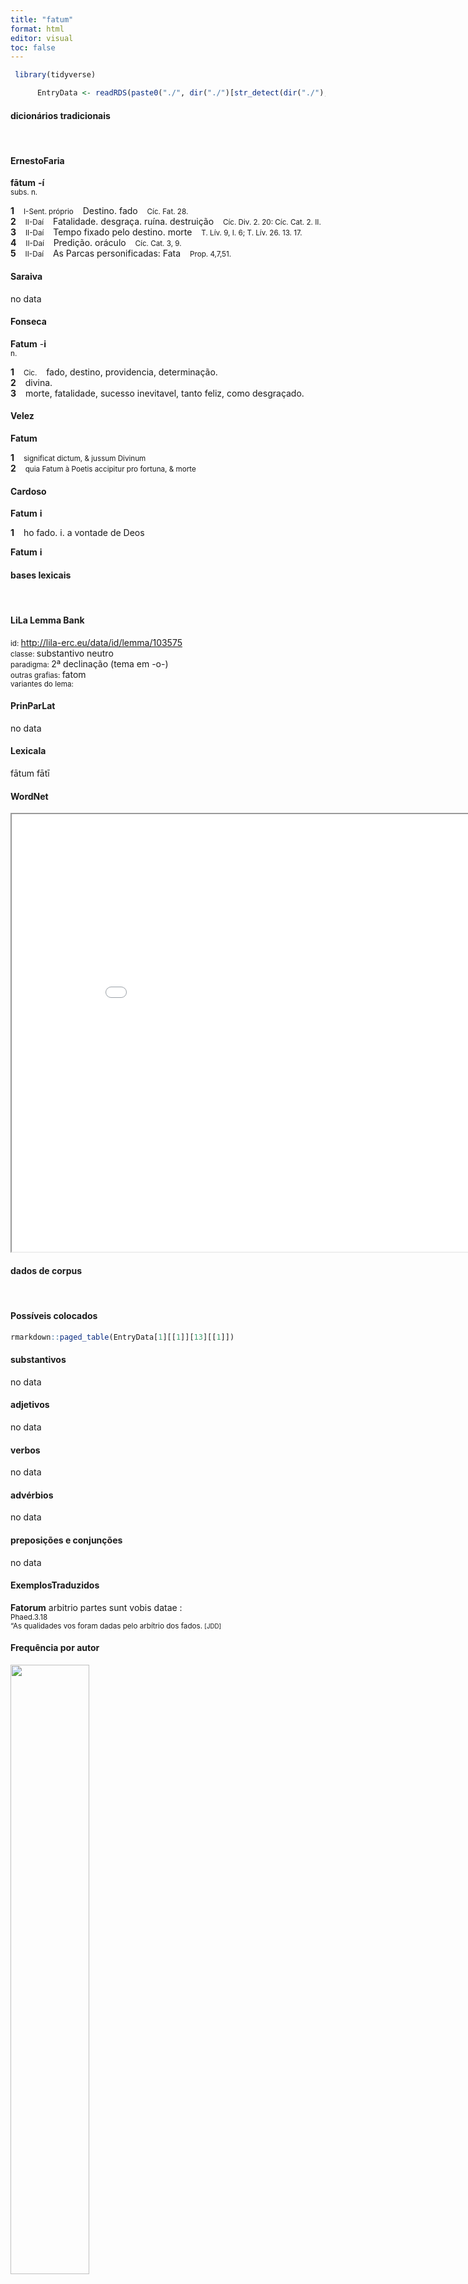 ```yaml
---
title: "fatum"
format: html
editor: visual
toc: false
---
```



```r
 library(tidyverse) 

      EntryData <- readRDS(paste0("./", dir("./")[str_detect(dir("./"), "_xx102-97-116-117-109xx_.rds")]))

```


#### dicionários tradicionais

&emsp;




::: panel-tabset

#### ErnestoFaria

<b>fātum</b> <b>-í</b> <br> <small>subs. n.</small> <br> <small></small>   <p> <b>1</b> &ensp; <small>I-Sent. próprio</small> &ensp; Destino. fado &ensp; <small>Cíc. Fat. 28.</small> <br> <b>2</b> &ensp; <small>II-Daí</small> &ensp; Fatalidade. desgraça. ruína. destruição &ensp; <small>Cíc. Div. 2. 20: Cíc. Cat. 2. II.</small> <br> <b>3</b> &ensp; <small>II-Daí</small> &ensp; Tempo fixado pelo destino. morte &ensp; <small>T. Lív. 9, I. 6; T. Lív. 26. 13. 17.</small> <br> <b>4</b> &ensp; <small>II-Daí</small> &ensp; Predição. oráculo &ensp; <small>Cíc. Cat. 3, 9.</small> <br> <b>5</b> &ensp; <small>II-Daí</small> &ensp; As Parcas personificadas: Fata &ensp; <small>Prop. 4,7,51.</small> </p>




#### Saraiva

no data




#### Fonseca

<b>Fatum</b> -<b>i</b> <br> <small>n.</small>   <p> <b>1</b> &ensp; <small>Cic.</small> &ensp; fado, destino, providencia, determinação. <br> <b>2</b> &ensp; divina. <br> <b>3</b> &ensp; morte, fatalidade, sucesso inevitavel, tanto feliz, como desgraçado. </p>




#### Velez

<b>Fatum</b>   <p> <b>1</b> &ensp; <small>significat dictum, & jussum Divinum</small> <br> <b>2</b> &ensp; <small>quia Fatum à Poetis accipitur pro fortuna, & morte</small> </p>




#### Cardoso

<b>Fatum</b> <b>i</b>   <p> <b>1</b> &ensp; ho fado. i. a vontade de Deos </p> 
 <b>Fatum</b> <b>i</b>


:::



#### bases lexicais

&emsp;






::: panel-tabset

#### LiLa Lemma Bank

<small> id: </small> <a href=' http://lila-erc.eu/data/id/lemma/103575 ' target="_blank"> http://lila-erc.eu/data/id/lemma/103575 </a> <br>
<small> classe: </small> substantivo neutro   <br>
<small> paradigma: </small> 2ª declinação (tema em -o-) <br>
<small> outras grafias: </small> fatom <br>
<small> variantes do lema: </small>  <br>





#### PrinParLat

no data




#### Lexicala

fātum 
 fātī




#### WordNet

<iframe width='900' height='700' src='Media/Tree__xx102-97-116-117-109xx__sem_type_lexemes_pt.html'>

</iframe>


:::



#### dados de corpus

&emsp;




::: panel-tabset

#### Possíveis colocados

```r

rmarkdown::paged_table(EntryData[1][[1]][13][[1]])

```


#### substantivos

no data




#### adjetivos

no data




#### verbos

no data




#### advérbios

no data




#### preposições e conjunções

no data


:::



::: panel-tabset

#### ExemplosTraduzidos

<p> <b>Fatorum</b> arbitrio partes sunt vobis datae : <br> <small> Phaed.3.18 <br> “As qualidades vos foram dadas pelo arbítrio dos fados. <small> [JDD] </small> </small> </p>





#### Frequência por autor

![](./Media/barchart__xx102-97-116-117-109xx__lemma_BY_author_Frequencies.webp){width=50% fig-alt='This charts plots the frequency of lemma by author_Frequencies. The Vergilius subcorpus registers the highest normalized frequency, with the value of 25.1 and an absolute frequency of 13. The Seneca subcorpus follows, with a normalized frequency of 10.64 and an absolute frequency of 57. the subcorpus with the least normalized frequency is Suetonius with the normalized value of 0 and an absolute freqeuncy of 0. here are all the values: subcorpus: Caesar ; normalized frequency: 1 ; absolute frequency: 0.377672029609487. subcorpus: Cicero ; normalized frequency: 18 ; absolute frequency: 1.1213276519399. subcorpus: Horatius ; normalized frequency: 5 ; absolute frequency: 4.44010301038984. subcorpus: Ovidius ; normalized frequency: 2 ; absolute frequency: 3.43170899107756. subcorpus: Phaedrus ; normalized frequency: 2 ; absolute frequency: 3.0362835888872. subcorpus: Sallustius ; normalized frequency: 1 ; absolute frequency: 0.927557740469344. subcorpus: Seneca ; normalized frequency: 57 ; absolute frequency: 10.6380993262537. subcorpus: Suetonius ; normalized frequency: 0 ; absolute frequency: 0. subcorpus: Tacitus ; normalized frequency: 2 ; absolute frequency: 6.86577411603158. subcorpus: Vergilius ; normalized frequency: 13 ; absolute frequency: 25.0965250965251. subcorpus: Hieronymus ; normalized frequency: 0 ; absolute frequency: 0'}




#### Frequência por gênero

![](./Media/barchart__xx102-97-116-117-109xx__lemma_BY_genre_Frequencies.webp){width=50% fig-alt='This charts plots the frequency of lemma by genre_Frequencies. The Poesia.trágica subcorpus registers the highest normalized frequency, with the value of 33.01 and an absolute frequency of 38. The Poesia.trágica subcorpus follows, with a normalized frequency of 33.01 and an absolute frequency of 38. the subcorpus with the least normalized frequency is Prosa.epistolográfica with the normalized value of 0 and an absolute freqeuncy of 0. here are all the values: subcorpus: Prosa.histórica ; normalized frequency: 4 ; absolute frequency: 0.973733537817376. subcorpus: Prosa.filosófica ; normalized frequency: 20 ; absolute frequency: 3.29483863527784. subcorpus: Prosa.oratória ; normalized frequency: 17 ; absolute frequency: 1.63221414649602. subcorpus: Prosa.epistolográfica ; normalized frequency: 0 ; absolute frequency: 0. subcorpus: Poesia.lírica ; normalized frequency: 5 ; absolute frequency: 4.20627576343905. subcorpus: Poesia.didática ; normalized frequency: 4 ; absolute frequency: 3.39299346848757. subcorpus: Poesia.trágica ; normalized frequency: 38 ; absolute frequency: 33.0090340514246. subcorpus: Poesia.épica ; normalized frequency: 13 ; absolute frequency: 25.0965250965251. subcorpus: Prosa.ficcional ; normalized frequency: 0 ; absolute frequency: 0'}




#### Frequência por século

![](./Media/barchart__xx102-97-116-117-109xx__lemma_BY_period_Frequencies.webp){width=50% fig-alt='This charts plots the frequency of lemma by period_Frequencies. The I.d.C. subcorpus registers the highest normalized frequency, with the value of 9.33 and an absolute frequency of 61. The I.d.C. subcorpus follows, with a normalized frequency of 9.33 and an absolute frequency of 61. the subcorpus with the least normalized frequency is IV.d.C. with the normalized value of 0 and an absolute freqeuncy of 0. here are all the values: subcorpus: I.a.C. ; normalized frequency: 38 ; absolute frequency: 1.76867582033977. subcorpus: I.d.C. ; normalized frequency: 61 ; absolute frequency: 9.33149762888175. subcorpus: II.d.C. ; normalized frequency: 2 ; absolute frequency: 5.23560209424084. subcorpus: IV.d.C. ; normalized frequency: 0 ; absolute frequency: 0'}


:::


